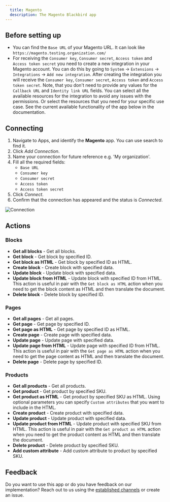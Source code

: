 ```yaml
---
  title: Magento
  description: The Magento Blackbird app
---
```


<LinkCard title="View on Github" target="_blank" href="https://github.com/bb-io/Magento" icon="github" />

## Before setting up

- You can find the `Base URL` of your Magento URL. It can look like `https://magento.testing.organization.com/`
- For receiving the `Consumer key`, `Consumer secret`, `Access token` and `Access token secret` you need to create a new integration in your Magento account. You can do this by going to `System` -> `Extensions` -> `Integrations` -> `Add new integration`. After creating the integration you will receive the `Consumer key`, `Consumer secret`, `Access token` and `Access token secret`. Note, that you don't need to provide any values for the `Callback URL` and `Identity link URL` fields. You can select all the available resources for the integration to avoid any issues with the permissions. Or select the resources that you need for your specific use case. See the current available functionality of the app below in the documentation.

## Connecting

1. Navigate to Apps, and identify the **Magento** app. You can use search to find it.
2. Click _Add Connection_.
3. Name your connection for future reference e.g. 'My organization'.
4. Fill all the required fields:
    - `Base URL` 
    - `Consumer key`
    - `Consumer secret`
    - `Access token`
    - `Access token secret`
5. Click _Connect_.
6. Confirm that the connection has appeared and the status is _Connected_.

![Connection](https://raw.githubusercontent.com/bb-io/Magento/main/image/README/connection.png)

## Actions

### Blocks

- **Get all blocks** - Get all blocks.
- **Get block** - Get block by specified ID.
- **Get block as HTML** - Get block by specified ID as HTML.
- **Create block** - Create block with specified data.
- **Update block** - Update block with specified data.
- **Update block from HTML** - Update block with specified ID from HTML. This action is useful in pair with the `Get block as HTML` action when you need to get the block content as HTML and then translate the document.
- **Delete block** - Delete block by specified ID.

### Pages

- **Get all pages** - Get all pages.
- **Get page** - Get page by specified ID.
- **Get page as HTML** - Get page by specified ID as HTML.
- **Create page** - Create page with specified data.
- **Update page** - Update page with specified data.
- **Update page from HTML** - Update page with specified ID from HTML. This action is useful in pair with the `Get page as HTML` action when you need to get the page content as HTML and then translate the document.
- **Delete page** - Delete page by specified ID.

### Products

- **Get all products** - Get all products.
- **Get product** - Get product by specified SKU.
- **Get product as HTML** - Get product by specified SKU as HTML. Using optional parameters you can specify `Custom attributes` that you want to include in the HTML.
- **Create product** - Create product with specified data.
- **Update product** - Update product with specified data.
- **Update product from HTML** - Update product with specified SKU from HTML. This action is useful in pair with the `Get product as HTML` action when you need to get the product content as HTML and then translate the document.
- **Delete product** - Delete product by specified SKU.
- **Add custom attribute** - Add custom attribute to product by specified SKU.

## Feedback

Do you want to use this app or do you have feedback on our implementation? Reach out to us using the [established channels](https://www.blackbird.io/) or create an issue.

